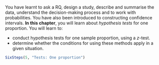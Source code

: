 ::: {.objectivesBox .objectives data-latex="{iconmonstr-target-4-240.png}"}
You have learnt to ask a RQ, design a study, describe and summarise the data, understand the decision-making process and to work with probabilities.
You have also been introduced to constructing confidence intervals.
**In this chapter**, you will learn about *hypothesis tests* for one proportion.
You will learn to:
  
* conduct hypothesis tests for one sample proportion, using a $z$-test.
* determine whether the conditions for using these methods apply in a given situation.
:::

```r
SixSteps(5, "Tests: One proportion")
```
